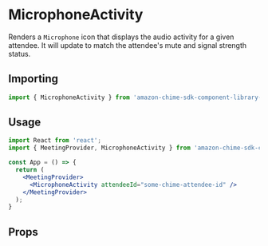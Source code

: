 
<Meta title="SDK Components/MicrophoneActivity" />

# MicrophoneActivity
Renders a `Microphone` icon that displays the audio activity for a given attendee. It will update to match the attendee's mute and signal strength status.

## Importing
```javascript
import { MicrophoneActivity } from 'amazon-chime-sdk-component-library-react';
```

## Usage

```jsx
import React from 'react';
import { MeetingProvider, MicrophoneActivity } from 'amazon-chime-sdk-component-library-react';

const App = () => {
  return (
    <MeetingProvider>
      <MicrophoneActivity attendeeId="some-chime-attendee-id" />
    </MeetingProvider>
  );
}
```

## Props
<Props of={MicrophoneActivity} />
